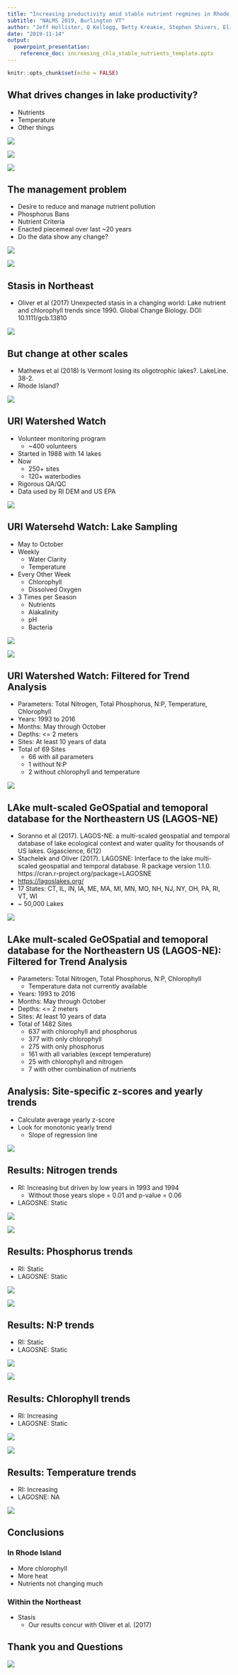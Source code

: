 ```yaml
---
title: "Increasing productivity amid stable nutrient regmines in Rhode Island Lakes and Reservoirs"
subtitle: "NALMS 2019, Burlington VT"
author: "Jeff Hollister, Q Kellogg, Betty Kreakie, Stephen Shivers, Elizabeth Herron, Linda Green, Bryan Milstead, and Art Gold"
date: "2019-11-14"
output:  
  powerpoint_presentation:
    reference_doc: increasing_chla_stable_nutrients_template.pptx
---
```


```r
knitr::opts_chunk$set(echo = FALSE)
```


## What drives changes in lake productivity?

- Nutrients
- Temperature
- Other things

![](figures/es-2016-02575v_0006.jpeg)

![](figures/tn_tp_chla_plot.jpg)

![](figures/temp_chla_plot.jpg)


## The management problem

- Desire to reduce and manage nutrient pollution
- Phosphorus Bans
- Nutrient Criteria
- Enacted piecemeal over last ~20 years
- Do the data show any change?

![](figures/green_lake.png)

![](figures/not_green_lake.png)

## Stasis in Northeast

- Oliver et al (2017) Unexpected stasis in a changing world: Lake nutrient and
chlorophyll trends since 1990. Global Change Biology. DOI: 10.1111/gcb.13810

![](figures/10.1111-gcb.13810Figure138100001.jpg)

## But change at other scales

- Mathews et al (2018) Is Vermont losing its oligotrophic lakes?. LakeLine. 38-2.
- Rhode Island?

![](figures/mathews_vt_olgio_lakeline_fig2.jpg)

## URI Watershed Watch

- Volunteer monitoring program
  - ~400 volunteers
- Started in 1988 with 14 lakes
- Now
  - 250+ sites
  - 120+ waterbodies
- Rigorous QA/QC
- Data used by RI DEM and US EPA

![](figures/WW-Logo1.gif)

## URI Watersehd Watch: Lake Sampling

- May to October
- Weekly
  - Water Clarity
  - Temperature
- Every Other Week
  - Chlorophyll
  - Dissolved Oxygen
- 3 Times per Season
  - Nutrients
  - Alakalinity
  - pH
  - Bacteria

![](figures/boy-w-tube_EH.jpg)
  
![](figures/14 V lowering deep sampler_EH.jpg)

## URI Watershed Watch: Filtered for Trend Analysis

- Parameters: Total Nitrogen, Total Phosphorus, N:P, Temperature, Chlorophyll
- Years: 1993 to 2016
- Months: May through October
- Depths: <= 2 meters
- Sites: At least 10 years of data
- Total of 69 Sites
  - 66 with all parameters
  - 1 without N:P
  - 2 without chlorophyll and temperature

![](figures/ww_map.jpg)

## LAke mult-scaled GeOSpatial and temoporal database for the Northeastern US (LAGOS-NE)

- Soranno et al (2017). LAGOS-NE: a multi-scaled geospatial and temporal database of lake ecological context and water quality for thousands of US lakes. Gigascience, 6(12)
- Stachelek and Oliver (2017). LAGOSNE: Interface to the lake multi-scaled geospatial and temporal database. R package version 1.1.0. https://cran.r-project.org/package=LAGOSNE
- <https://lagoslakes.org/>
- 17 States: CT, IL, IN, IA, ME, MA, MI, MN, MO, NH, NJ, NY, OH, PA, RI, VT, WI
- ~ 50,000 Lakes

![](figures/gix101fig1.jpeg)

## LAke mult-scaled GeOSpatial and temoporal database for the Northeastern US (LAGOS-NE): Filtered for Trend Analysis

- Parameters: Total Nitrogen, Total Phosphorus, N:P, Chlorophyll
  - Temperature data not currently available
- Years: 1993 to 2016
- Months: May through October
- Depths: <= 2 meters
- Sites: At least 10 years of data
- Total of 1482 Sites
  - 637 with chlorophyll and phosphorus
  - 377 with only chlorophyll
  - 275 with only phosphorus
  - 161 with all variables (except temperature)
  - 25 with chlorophyll and nitrogen
  - 7 with other combination of nutrients


## Analysis: Site-specific z-scores and yearly trends

- Calculate average yearly z-score
- Look for monotonic yearly trend
  - Slope of regression line 

![](figures/z-score_schematic.jpg)

## Results: Nitrogen trends

- RI: Increasing but driven by low years in 1993 and 1994
  - Without those years slope = 0.01 and p-value = 0.06
- LAGOSNE: Static

![](figures/ww_tn_trends.jpg)

![](figures/lagos_tn_trends.jpg)

## Results: Phosphorus trends

- RI: Static
- LAGOSNE: Static

![](figures/ww_tp_trends.jpg)

![](figures/lagos_tp_trends.jpg)

## Results: N:P trends

- RI: Static
- LAGOSNE: Static

![](figures/ww_np_trends.jpg)

![](figures/lagos_np_trends.jpg)

## Results: Chlorophyll trends

- RI: Increasing
- LAGOSNE: Static

![](figures/ww_chla_trends.jpg)

![](figures/lagos_chla_trends.jpg)

## Results: Temperature trends

- RI: Increasing
- LAGOSNE: NA

![](figures/ww_temp_trends.jpg)

## Conclusions

### In Rhode Island
- More chlorophyll
- More heat
- Nutrients not changing much

### Within the Northeast
- Stasis
  - Our results concur with Oliver et al. (2017)

## Thank you and Questions

![](figures/yawgoo.jpg)